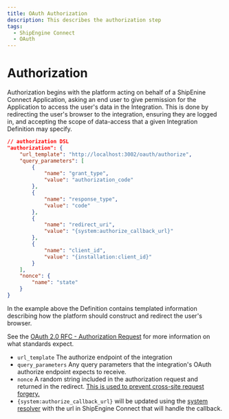```yaml
---
title: OAuth Authorization
description: This describes the authorization step
tags:
  - ShipEngine Connect
  - OAuth
---
```


# Authorization
Authorization begins with the platform acting on behalf of a ShipEnine Connect Application,
asking an end user to give permission for the Application to access the user's
data in the Integration. This is done by redirecting the user's browser to the
integration, ensuring they are logged in, and accepting the scope of data-access
that a given Integration Definition may specify.

```json
// authorization DSL
"authorization": {
    "url_template": "http://localhost:3002/oauth/authorize",
    "query_parameters": [
        {
            "name": "grant_type",
            "value": "authorization_code"
        },
        {
            "name": "response_type",
            "value": "code"
        },
        {
            "name": "redirect_uri",
            "value": "{system:authorize_callback_url}"
        },
        {
            "name": "client_id",
            "value": "{installation:client_id}"
        }
    ],
    "nonce": {
        "name": "state"
    }
}
```

In the example above the Definition contains templated information describing
how the platform should construct and redirect the user's browser. 

See the [OAuth 2.0 RFC - Authorization Request](https://tools.ietf.org/html/rfc6749#section-4.1.1)
for more information on what standards expect.

- `url_template` The authorize endpoint of the integration
- `query_parameters` Any query parameters that the integration's OAuth authorize
endpoint expects to receive.
- `nonce` A random string included in the authorization request and returned in the redirect. [This is used to prevent cross-site request forgery.](https://datatracker.ietf.org/doc/html/rfc6749#section-10.12)
- `{system:authorize_callback_url}` will be updated using the [system resolver](../templating/system.mdx) with the url in ShipEngine Connect that will handle the callback.

<Pager
  prev="../index.mdx" prevTitle="OAuth Configuration"
  next="./request-token.mdx" nextTitle="Request Token"
/>

